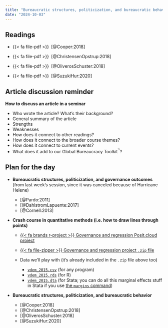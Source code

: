 ```yaml
---
title: "Bureaucratic structures, politicization, and bureaucratic behavior"
date: "2024-10-03"
---
```


## Readings

- {{< fa file-pdf >}}&ensp;[@Cooper:2018]

- {{< fa file-pdf >}}&ensp;[@ChristensenOpstrup:2018]

- {{< fa file-pdf >}}&ensp;[@OliverosSchuster:2018]

- {{< fa file-pdf >}}&ensp;[@SuzukiHur:2020]


## Article discussion reminder

**How to discuss an article in a seminar**

- Who wrote the article? What’s their background?
- General summary of the article
- Strengths
- Weaknesses
- How does it connect to other readings?
- How does it connect to the broader course themes?
- How does it connect to current events?
- What does it add to our Global Bureaucracy Toolkit^™^?


## Plan for the day

- **Bureaucratic structures, politicization, and governance outcomes** (from last week's session, since it was canceled because of Hurricane Helene)

  - [@Pardo:2011]
  - [@DahlstromLapuente:2017]
  - [@Cornell:2013]

- **Crash course in quantitative methods (i.e. how to draw lines through points)**

  - [{{< fa brands r-project >}} Governance and regression Posit.cloud project](https://posit.cloud/content/5420416)

  - [{{< fa file-zipper >}} Governance and regression project `.zip` file](/files/examples/governance-regression.zip)

  - Data we'll play with (it's already included in the `.zip` file above too)
    - [`vdem_2015.csv`](/files/examples/governance-regression/data/vdem_2015.csv) (for any program)
    - [`vdem_2015.rds`](/files/examples/governance-regression/data/vdem_2015.rds) (for R)
    - [`vdem_2015.dta`](/files/examples/governance-regression/data/vdem_2015.dta) (for Stata; you can do all this marginal effects stuff in Stata if you use [the `margins` command](https://www.stata.com/features/overview/marginal-analysis/))

- **Bureaucratic structures, politicization, and bureaucratic behavior**

  - [@Cooper:2018]
  - [@ChristensenOpstrup:2018]
  - [@OliverosSchuster:2018]
  - [@SuzukiHur:2020]
